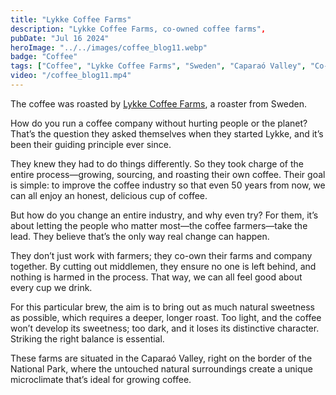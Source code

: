 ```yaml
---
title: "Lykke Coffee Farms"
description: "Lykke Coffee Farms, co-owned coffee farms",
pubDate: "Jul 16 2024"
heroImage: "../../images/coffee_blog11.webp"
badge: "Coffee"
tags: ["Coffee", "Lykke Coffee Farms", "Sweden", "Caparaó Valley", "Co-owned Farms", "Caramel", "Lime", "Red Apple"]
video: "/coffee_blog11.mp4"
---
```


The coffee was roasted by [Lykke Coffee Farms](https://www.lykkegardar.se/), a roaster from Sweden.

How do you run a coffee company without hurting people or the planet? That’s the question they asked themselves when they started Lykke, and it’s been their guiding principle ever since.

They knew they had to do things differently. So they took charge of the entire process—growing, sourcing, and roasting their own coffee. Their goal is simple: to improve the coffee industry so that even 50 years from now, we can all enjoy an honest, delicious cup of coffee.

But how do you change an entire industry, and why even try? For them, it’s about letting the people who matter most—the coffee farmers—take the lead. They believe that’s the only way real change can happen.

They don’t just work with farmers; they co-own their farms and company together. By cutting out middlemen, they ensure no one is left behind, and nothing is harmed in the process. That way, we can all feel good about every cup we drink.

For this particular brew, the aim is to bring out as much natural sweetness as possible, which requires a deeper, longer roast. Too light, and the coffee won’t develop its sweetness; too dark, and it loses its distinctive character. Striking the right balance is essential.

These farms are situated in the Caparaó Valley, right on the border of the National Park, where the untouched natural surroundings create a unique microclimate that’s ideal for growing coffee.